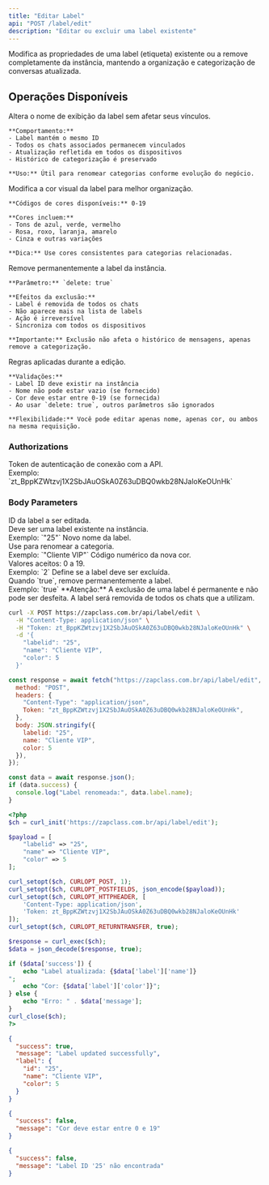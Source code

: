 ```yaml
---
title: "Editar Label"
api: "POST /label/edit"
description: "Editar ou excluir uma label existente"
---
```


Modifica as propriedades de uma label (etiqueta) existente ou a remove completamente da instância, mantendo a organização e categorização de conversas atualizada.

## Operações Disponíveis

<AccordionGroup>
  <Accordion title="Editar Nome" icon="pen">
    Altera o nome de exibição da label sem afetar seus vínculos.

    **Comportamento:**
    - Label mantém o mesmo ID
    - Todos os chats associados permanecem vinculados
    - Atualização refletida em todos os dispositivos
    - Histórico de categorização é preservado

    **Uso:** Útil para renomear categorias conforme evolução do negócio.
  </Accordion>

  <Accordion title="Alterar Cor" icon="palette">
    Modifica a cor visual da label para melhor organização.

    **Códigos de cores disponíveis:** 0-19

    **Cores incluem:**
    - Tons de azul, verde, vermelho
    - Rosa, roxo, laranja, amarelo
    - Cinza e outras variações

    **Dica:** Use cores consistentes para categorias relacionadas.
  </Accordion>

  <Accordion title="Excluir Label" icon="trash">
    Remove permanentemente a label da instância.

    **Parâmetro:** `delete: true`

    **Efeitos da exclusão:**
    - Label é removida de todos os chats
    - Não aparece mais na lista de labels
    - Ação é irreversível
    - Sincroniza com todos os dispositivos

    **Importante:** Exclusão não afeta o histórico de mensagens, apenas remove a categorização.
  </Accordion>

  <Accordion title="Validações e Regras" icon="circle-check">
    Regras aplicadas durante a edição.

    **Validações:**
    - Label ID deve existir na instância
    - Nome não pode estar vazio (se fornecido)
    - Cor deve estar entre 0-19 (se fornecida)
    - Ao usar `delete: true`, outros parâmetros são ignorados

    **Flexibilidade:** Você pode editar apenas nome, apenas cor, ou ambos na mesma requisição.
  </Accordion>
</AccordionGroup>

### Authorizations

<ParamField path="token" type="string" required>
  Token de autenticação de conexão com a API. <br />
  Exemplo: `zt_BppKZWtzvj1X2SbJAuOSkA0Z63uDBQ0wkb28NJaloKeOUnHk`
</ParamField>

### Body Parameters

<ParamField path="labelid" type="string" required>
  ID da label a ser editada. <br />
  Deve ser uma label existente na instância. <br />
  Exemplo: `"25"`
</ParamField>

<ParamField path="name" type="string">
  Novo nome da label. <br />
  Use para renomear a categoria. <br />
  Exemplo: `"Cliente VIP"`
</ParamField>

<ParamField path="color" type="integer">
  Código numérico da nova cor. <br />
  Valores aceitos: 0 a 19. <br />
  Exemplo: `2`
</ParamField>

<ParamField path="delete" type="boolean">
  Define se a label deve ser excluída. <br />
  Quando `true`, remove permanentemente a label. <br />
  Exemplo: `true`
</ParamField>

<Warning>
  **Atenção:** A exclusão de uma label é permanente e não pode ser desfeita. A label será removida de todos os chats que a utilizam.
</Warning>

<RequestExample>

```bash cURL
curl -X POST https://zapclass.com.br/api/label/edit \
  -H "Content-Type: application/json" \
  -H "Token: zt_BppKZWtzvj1X2SbJAuOSkA0Z63uDBQ0wkb28NJaloKeOUnHk" \
  -d '{
    "labelid": "25",
    "name": "Cliente VIP",
    "color": 5
  }'
```

```javascript JavaScript
const response = await fetch("https://zapclass.com.br/api/label/edit", {
  method: "POST",
  headers: {
    "Content-Type": "application/json",
    Token: "zt_BppKZWtzvj1X2SbJAuOSkA0Z63uDBQ0wkb28NJaloKeOUnHk",
  },
  body: JSON.stringify({
    labelid: "25",
    name: "Cliente VIP",
    color: 5
  }),
});

const data = await response.json();
if (data.success) {
  console.log("Label renomeada:", data.label.name);
}
```

```php PHP
<?php
$ch = curl_init('https://zapclass.com.br/api/label/edit');

$payload = [
    "labelid" => "25",
    "name" => "Cliente VIP",
    "color" => 5
];

curl_setopt($ch, CURLOPT_POST, 1);
curl_setopt($ch, CURLOPT_POSTFIELDS, json_encode($payload));
curl_setopt($ch, CURLOPT_HTTPHEADER, [
    'Content-Type: application/json',
    'Token: zt_BppKZWtzvj1X2SbJAuOSkA0Z63uDBQ0wkb28NJaloKeOUnHk'
]);
curl_setopt($ch, CURLOPT_RETURNTRANSFER, true);

$response = curl_exec($ch);
$data = json_decode($response, true);

if ($data['success']) {
    echo "Label atualizada: {$data['label']['name']}
";
    echo "Cor: {$data['label']['color']}";
} else {
    echo "Erro: " . $data['message'];
}
curl_close($ch);
?>
```

</RequestExample>

<ResponseExample>

```json 200
{
  "success": true,
  "message": "Label updated successfully",
  "label": {
    "id": "25",
    "name": "Cliente VIP",
    "color": 5
  }
}
```

```json 400
{
  "success": false,
  "message": "Cor deve estar entre 0 e 19"
}
```

```json 404
{
  "success": false,
  "message": "Label ID '25' não encontrada"
}
```

</ResponseExample>
